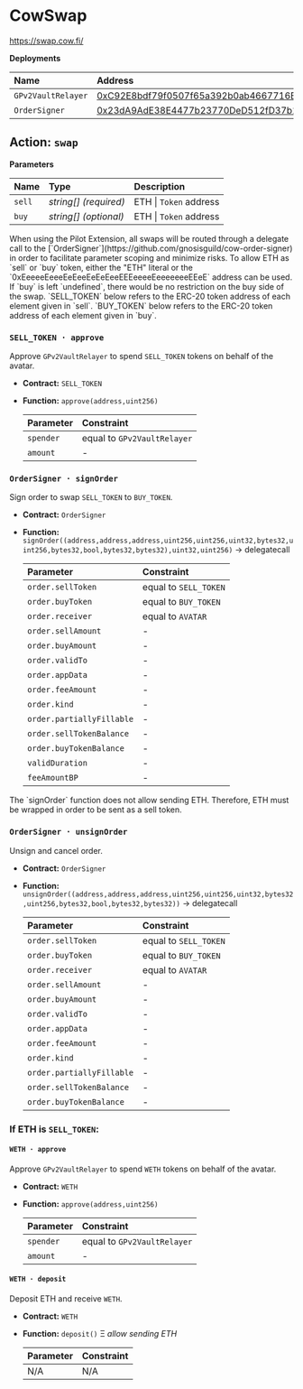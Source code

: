 
# CowSwap

https://swap.cow.fi/

**Deployments**

| Name               | Address                                                                                                               |
| :----------------- | :-------------------------------------------------------------------------------------------------------------------- |
| `GPv2VaultRelayer` | [0xC92E8bdf79f0507f65a392b0ab4667716BFE0110](https://etherscan.io/address/0xC92E8bdf79f0507f65a392b0ab4667716BFE0110) |
| `OrderSigner`      | [0x23dA9AdE38E4477b23770DeD512fD37b12381FAB](https://etherscan.io/address/0x23dA9AdE38E4477b23770DeD512fD37b12381FAB) |

## Action: `swap`

**Parameters**

| Name   | Type                  | Description            |
| :----- | :-------------------- | :--------------------- |
| `sell` | _string[] (required)_ | ETH \| `Token` address |
| `buy`  | _string[] (optional)_ | ETH \| `Token` address |

<Callout type="info">
  When using the Pilot Extension, all swaps will be routed through a delegate
  call to the [`OrderSigner`](https://github.com/gnosisguild/cow-order-signer)
  in order to facilitate parameter scoping and minimize risks.
</Callout>

<Callout type="info">
  To allow ETH as `sell` or `buy` token, either the "ETH" literal or the
  `0xEeeeeEeeeEeEeeEeEeEeeEEEeeeeEeeeeeeeEEeE` address can be used.
</Callout>

<Callout type="info">
  If `buy` is left `undefined`, there would be no restriction on the buy side of
  the swap.
</Callout>

<Callout type="info">
  `SELL_TOKEN` below refers to the ERC-20 token address of each element given in
  `sell`.
</Callout>

<Callout type="info">
  `BUY_TOKEN` below refers to the ERC-20 token address of each element given in
  `buy`.
</Callout>

### `SELL_TOKEN · approve`

Approve `GPv2VaultRelayer` to spend `SELL_TOKEN` tokens on behalf of the avatar.

- **Contract:** `SELL_TOKEN`
- **Function:** `approve(address,uint256)`

  | Parameter | Constraint                  |
  | :-------- | :-------------------------- |
  | `spender` | equal to `GPv2VaultRelayer` |
  | `amount`  | -                           |

### `OrderSigner · signOrder`

Sign order to swap `SELL_TOKEN` to `BUY_TOKEN`.

- **Contract:** `OrderSigner`
- **Function:** `signOrder((address,address,address,uint256,uint256,uint32,bytes32,uint256,bytes32,bool,bytes32,bytes32),uint32,uint256)` → delegatecall

  | Parameter                 | Constraint            |
  | :------------------------ | :-------------------- |
  | `order.sellToken`         | equal to `SELL_TOKEN` |
  | `order.buyToken`          | equal to `BUY_TOKEN`  |
  | `order.receiver`          | equal to `AVATAR`     |
  | `order.sellAmount`        | -                     |
  | `order.buyAmount`         | -                     |
  | `order.validTo`           | -                     |
  | `order.appData`           | -                     |
  | `order.feeAmount`         | -                     |
  | `order.kind`              | -                     |
  | `order.partiallyFillable` | -                     |
  | `order.sellTokenBalance`  | -                     |
  | `order.buyTokenBalance`   | -                     |
  | `validDuration`           | -                     |
  | `feeAmountBP`             | -                     |

<Callout type="info">
  The `signOrder` function does not allow sending ETH. Therefore, ETH must be
  wrapped in order to be sent as a sell token.
</Callout>

### `OrderSigner · unsignOrder`

Unsign and cancel order.

- **Contract:** `OrderSigner`
- **Function:** `unsignOrder((address,address,address,uint256,uint256,uint32,bytes32,uint256,bytes32,bool,bytes32,bytes32))` → delegatecall

  | Parameter                 | Constraint            |
  | :------------------------ | :-------------------- |
  | `order.sellToken`         | equal to `SELL_TOKEN` |
  | `order.buyToken`          | equal to `BUY_TOKEN`  |
  | `order.receiver`          | equal to `AVATAR`     |
  | `order.sellAmount`        | -                     |
  | `order.buyAmount`         | -                     |
  | `order.validTo`           | -                     |
  | `order.appData`           | -                     |
  | `order.feeAmount`         | -                     |
  | `order.kind`              | -                     |
  | `order.partiallyFillable` | -                     |
  | `order.sellTokenBalance`  | -                     |
  | `order.buyTokenBalance`   | -                     |

### If ETH is `SELL_TOKEN`:

#### `WETH · approve`

Approve `GPv2VaultRelayer` to spend `WETH` tokens on behalf of the avatar.

- **Contract:** `WETH`
- **Function:** `approve(address,uint256)`

  | Parameter | Constraint                  |
  | :-------- | :-------------------------- |
  | `spender` | equal to `GPv2VaultRelayer` |
  | `amount`  | -                           |

#### `WETH · deposit`

Deposit ETH and receive `WETH`.

- **Contract:** `WETH`
- **Function:** `deposit()` Ξ _allow sending ETH_

  | Parameter | Constraint |
  | :-------- | :--------- |
  | N/A       | N/A        |
